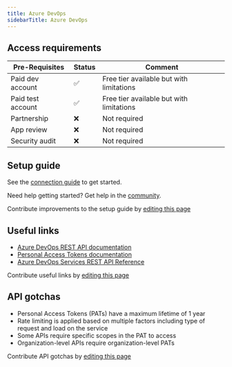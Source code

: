 ```yaml
---
title: Azure DevOps
sidebarTitle: Azure DevOps
---
```



<Overview />
<PreBuiltTooling />
<PreBuiltUseCases />

## Access requirements
| Pre-Requisites | Status | Comment|
| - | - | - |
| Paid dev account | ✅ | Free tier available but with limitations |
| Paid test account | ✅ | Free tier available but with limitations |
| Partnership | ❌ | Not required |
| App review | ❌ | Not required |
| Security audit | ❌ | Not required |


## Setup guide

See the [connection guide](/integrations/all/azure-devops/connect) to get started.

<Tip>Need help getting started? Get help in the [community](https://nango.dev/slack).</Tip>

<Note>Contribute improvements to the setup guide by [editing this page](https://github.com/nangohq/nango/tree/master/docs-v2/integrations/all/azure-devops.mdx)</Note>


## Useful links

- [Azure DevOps REST API documentation](https://learn.microsoft.com/en-us/rest/api/azure/devops)
- [Personal Access Tokens documentation](https://learn.microsoft.com/en-us/azure/devops/organizations/accounts/use-personal-access-tokens-to-authenticate)
- [Azure DevOps Services REST API Reference](https://learn.microsoft.com/en-us/rest/api/azure/devops/?view=azure-devops-rest-7.1)

<Note>Contribute useful links by [editing this page](https://github.com/nangohq/nango/tree/master/docs-v2/integrations/all/azure-devops.mdx)</Note>

## API gotchas

- Personal Access Tokens (PATs) have a maximum lifetime of 1 year
- Rate limiting is applied based on multiple factors including type of request and load on the service
- Some APIs require specific scopes in the PAT to access
- Organization-level APIs require organization-level PATs

<Note>Contribute API gotchas by [editing this page](https://github.com/nangohq/nango/tree/master/docs-v2/integrations/all/azure-devops.mdx)</Note>

